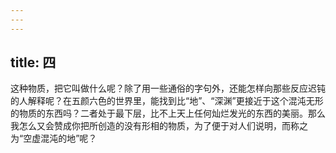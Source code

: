 ```yaml
---
---
---
```

title: 四
---

这种物质，把它叫做什么呢？除了用一些通俗的字句外，还能怎样向那些反应迟钝的人解释呢？在五颜六色的世界里，能找到比“地”、“深渊”更接近于这个混沌无形的物质的东西吗？二者处于最下层，比不上天上任何灿烂发光的东西的美丽。那么我怎么又会赞成你把所创造的没有形相的物质，为了便于对人们说明，而称之为“空虚混沌的地”呢？